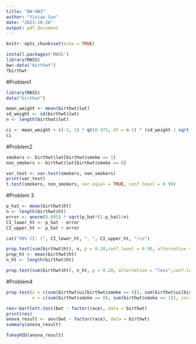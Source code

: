 ```yaml
---
title: "BW-HW3"
author: "Yixiao Sun"
date: "2023-10-26"
output: pdf_document
---
```


```r
knitr::opts_chunk$set(echo = TRUE)
```

```r
install.packages('MASS')
library(MASS)
bw<-data("birthwt")
?birthwt
```
#Problem1
```r
library(MASS)
data("birthwt")

mean_weight <- mean(birthwt$lwt)
sd_weight <- sd(birthwt$lwt)
n <- length(birthwt$lwt)

ci <- mean_weight + c(-1, 1) * qt(0.975, df = n-1) * (sd_weight / sqrt(n))
ci

```
#Problem2
```r
smokers <- birthwt$lwt[birthwt$smoke == 1]
non_smokers <- birthwt$lwt[birthwt$smoke == 0]

var_test <- var.test(smokers, non_smokers)
print(var_test)
t.test(smokers, non_smokers, var.equal = TRUE, conf.level = 0.90)
```
#Problem 3
```r
p_hat <- mean(birthwt$ht)
n <- length(birthwt$ht)
error <- qnorm(0.995) * sqrt(p_hat*(1-p_hat)/n)
CI_lower_ht <- p_hat - error
CI_upper_ht <- p_hat + error

cat("99% CI: (", CI_lower_ht, ", ", CI_upper_ht, ")\n")

prop.test(sum(birthwt$ht), n, p = 0.20,conf.level = 0.90, alternative = "less")
prop_ht <- mean(birthwt$ht)
n_ht <- length(birthwt$ht)

prop.test(sum(birthwt$ht), n_ht, p = 0.20, alternative = "less",conf.level = 0.90)
```
#Problem4
```r
prop.test(x = c(sum(birthwt$ui[birthwt$smoke == 0]), sum(birthwt$ui[birthwt$smoke == 1])),
          n = c(sum(birthwt$smoke == 0), sum(birthwt$smoke == 1)), correct = FALSE)

```
```r
res<-bartlett.test(bwt ~ factor(race), data = birthwt)
print(res)
anova_result <- aov(bwt ~ factor(race), data = birthwt)
summary(anova_result)

TukeyHSD(anova_result)

```

